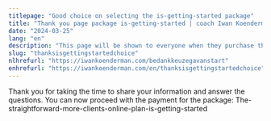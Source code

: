 ```yaml
---
titlepage: "Good choice on selecting the is-getting-started package"
title: "Thank you page package is-getting-started | coach Iwan Koenderman"
date: "2024-03-25"
lang: "en"
description: "This page will be shown to everyone when they purchase the is-getting-started package"
slug: "thanksisgettingstartedchoice"
nlhrefurl: "https://iwankoenderman.com/bedankkeuzegavanstart"
enhrefurl: "https://iwankoenderman.com/en/thanksisgettingstartedchoice"
--- 
```



Thank you for taking the time to share your information and answer the questions. 
You can now proceed with the payment for the package: The-straightforward-more-clients-online-plan-is-getting-started





 <Checkoutprod7/>
                         



    